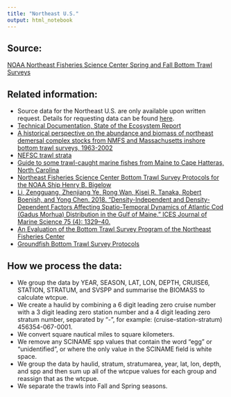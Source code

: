 ```yaml
---
title: "Northeast U.S."
output: html_notebook
---
```


## Source:
[NOAA Northeast Fisheries Science Center Spring and Fall Bottom Trawl Surveys](http://www.nefsc.noaa.gov/femad/ecosurvey/mainpage/)

## Related information:  
- Source data for the Northeast U.S. are only available upon written request.  Details for requesting data can be found [here](https://inport.nmfs.noaa.gov/inport/item/22560).  
- [Technical Documentation, State of the Ecosystem Report](https://noaa-edab.github.io/tech-doc/)  
- [A historical perspective on the abundance and biomass of northeast demersal complex stocks from NMFS and Massachusetts inshore bottom trawl surveys, 1963-2002](https://repository.library.noaa.gov/view/noaa/5259)  
- [NEFSC trawl strata](neus_NEFSC_trawl_strata.pdf)  
- [ Guide to some trawl-caught marine fishes from Maine to Cape Hatteras, North Carolina](https://spo.nmfs.noaa.gov/content/circular-431-guide-some-trawl-caught-marine-fishes-maine-cape-hatteras-north-carolina)  
- [Northeast Fisheries Science Center Bottom Trawl Survey Protocols for the NOAA Ship Henry B. Bigelow](https://www.nefsc.noaa.gov/publications/crd/crd1406/)  
- [Li, Zengguang, Zhenjiang Ye, Rong Wan, Kisei R. Tanaka, Robert Boenish, and Yong Chen. 2018. “Density-Independent and Density-Dependent Factors Affecting Spatio-Temporal Dynamics of Atlantic Cod (Gadus Morhua) Distribution in the Gulf of Maine.” ICES Journal of Marine Science 75 (4): 1329–40.](https://doi.org/10.1093/icesjms/fsx246)  
- [An Evaluation of the Bottom Trawl Survey Program of the Northeast Fisheries Center](https://www.st.nmfs.noaa.gov/tm/nec_image/nec052image.pdf)  
- [Groundfish Bottom Trawl Survey Protocols](https://www.fisheries.noaa.gov/resource/document/groundfish-bottom-trawl-survey-protocols)

## How we process the data:  
- We group the data by YEAR, SEASON, LAT, LON, DEPTH, CRUISE6, STATION, STRATUM, and SVSPP and summarise the BIOMASS to calculate wtcpue.  
- We create a haulid by combining a 6 digit leading zero cruise number with a 3 digit leading zero station number and a 4 digit leading zero stratum number, separated by "-", for example: (cruise-station-stratum) 456354-067-0001.  
- We convert square nautical miles to square kilometers.  
- We remove any SCINAME spp values that contain the word "egg" or "unidentified", or where the only value in the SCINAME field is white space.  
- We group the data by haulid, stratum, stratumarea, year, lat, lon, depth,  and spp and then sum up all of the wtcpue values for each group and reassign that as the wtcpue.
- We separate the trawls into Fall and Spring seasons.




